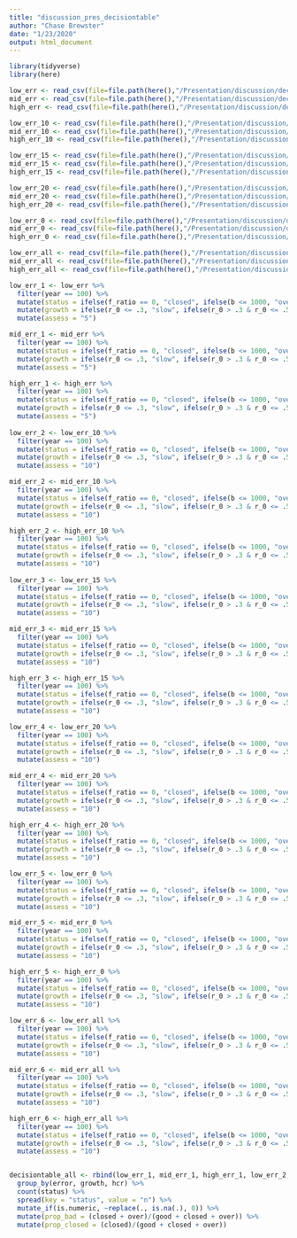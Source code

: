 ```yaml
---
title: "discussion_pres_decisiontable"
author: "Chase Brewster"
date: "1/23/2020"
output: html_document
---
```

```r
library(tidyverse)
library(here)
```



```r
low_err <- read_csv(file=file.path(here(),"/Presentation/discussion/decisiontable_lowerr.csv"))
mid_err <- read_csv(file=file.path(here(),"/Presentation/discussion/decisiontable_miderr.csv"))
high_err <- read_csv(file=file.path(here(),"/Presentation/discussion/decisiontable_higherr.csv"))

low_err_10 <- read_csv(file=file.path(here(),"/Presentation/discussion/decisiontable_lowerr_10.csv"))
mid_err_10 <- read_csv(file=file.path(here(),"/Presentation/discussion/decisiontable_miderr_10.csv"))
high_err_10 <- read_csv(file=file.path(here(),"/Presentation/discussion/decisiontable_higherr_10.csv"))

low_err_15 <- read_csv(file=file.path(here(),"/Presentation/discussion/decisiontable_lowerr_15.csv"))
mid_err_15 <- read_csv(file=file.path(here(),"/Presentation/discussion/decisiontable_miderr_15.csv"))
high_err_15 <- read_csv(file=file.path(here(),"/Presentation/discussion/decisiontable_higherr_15.csv"))

low_err_20 <- read_csv(file=file.path(here(),"/Presentation/discussion/decisiontable_lowerr_20.csv"))
mid_err_20 <- read_csv(file=file.path(here(),"/Presentation/discussion/decisiontable_miderr_20.csv"))
high_err_20 <- read_csv(file=file.path(here(),"/Presentation/discussion/decisiontable_higherr_20.csv"))

low_err_0 <- read_csv(file=file.path(here(),"/Presentation/discussion/decisiontable_lowerr_0.csv"))
mid_err_0 <- read_csv(file=file.path(here(),"/Presentation/discussion/decisiontable_miderr_0.csv"))
high_err_0 <- read_csv(file=file.path(here(),"/Presentation/discussion/decisiontable_higherr_0.csv"))

low_err_all <- read_csv(file=file.path(here(),"/Presentation/discussion/decisiontable_lowerr_all.csv"))
mid_err_all <- read_csv(file=file.path(here(),"/Presentation/discussion/decisiontable_miderr_all.csv"))
high_err_all <- read_csv(file=file.path(here(),"/Presentation/discussion/decisiontable_higherr_all.csv"))

low_err_1 <- low_err %>% 
  filter(year == 100) %>% 
  mutate(status = ifelse(f_ratio == 0, "closed", ifelse(b <= 1000, "over", "good"))) %>% 
  mutate(growth = ifelse(r_0 <= .3, "slow", ifelse(r_0 > .3 & r_0 <= .5, "medium", "fast"))) %>% 
  mutate(assess = "5")

mid_err_1 <- mid_err %>% 
  filter(year == 100) %>% 
  mutate(status = ifelse(f_ratio == 0, "closed", ifelse(b <= 1000, "over", "good"))) %>% 
  mutate(growth = ifelse(r_0 <= .3, "slow", ifelse(r_0 > .3 & r_0 <= .5, "medium", "fast"))) %>% 
  mutate(assess = "5")

high_err_1 <- high_err %>% 
  filter(year == 100) %>% 
  mutate(status = ifelse(f_ratio == 0, "closed", ifelse(b <= 1000, "over", "good"))) %>% 
  mutate(growth = ifelse(r_0 <= .3, "slow", ifelse(r_0 > .3 & r_0 <= .5, "medium", "fast"))) %>% 
  mutate(assess = "5")
  
low_err_2 <- low_err_10 %>% 
  filter(year == 100) %>% 
  mutate(status = ifelse(f_ratio == 0, "closed", ifelse(b <= 1000, "over", "good"))) %>% 
  mutate(growth = ifelse(r_0 <= .3, "slow", ifelse(r_0 > .3 & r_0 <= .5, "medium", "fast"))) %>% 
  mutate(assess = "10")

mid_err_2 <- mid_err_10 %>% 
  filter(year == 100) %>% 
  mutate(status = ifelse(f_ratio == 0, "closed", ifelse(b <= 1000, "over", "good"))) %>% 
  mutate(growth = ifelse(r_0 <= .3, "slow", ifelse(r_0 > .3 & r_0 <= .5, "medium", "fast"))) %>% 
  mutate(assess = "10")

high_err_2 <- high_err_10 %>% 
  filter(year == 100) %>% 
  mutate(status = ifelse(f_ratio == 0, "closed", ifelse(b <= 1000, "over", "good"))) %>% 
  mutate(growth = ifelse(r_0 <= .3, "slow", ifelse(r_0 > .3 & r_0 <= .5, "medium", "fast"))) %>% 
  mutate(assess = "10")
  
low_err_3 <- low_err_15 %>% 
  filter(year == 100) %>% 
  mutate(status = ifelse(f_ratio == 0, "closed", ifelse(b <= 1000, "over", "good"))) %>% 
  mutate(growth = ifelse(r_0 <= .3, "slow", ifelse(r_0 > .3 & r_0 <= .5, "medium", "fast"))) %>% 
  mutate(assess = "10")

mid_err_3 <- mid_err_15 %>% 
  filter(year == 100) %>% 
  mutate(status = ifelse(f_ratio == 0, "closed", ifelse(b <= 1000, "over", "good"))) %>% 
  mutate(growth = ifelse(r_0 <= .3, "slow", ifelse(r_0 > .3 & r_0 <= .5, "medium", "fast"))) %>% 
  mutate(assess = "10")

high_err_3 <- high_err_15 %>% 
  filter(year == 100) %>% 
  mutate(status = ifelse(f_ratio == 0, "closed", ifelse(b <= 1000, "over", "good"))) %>% 
  mutate(growth = ifelse(r_0 <= .3, "slow", ifelse(r_0 > .3 & r_0 <= .5, "medium", "fast"))) %>% 
  mutate(assess = "10")

low_err_4 <- low_err_20 %>% 
  filter(year == 100) %>% 
  mutate(status = ifelse(f_ratio == 0, "closed", ifelse(b <= 1000, "over", "good"))) %>% 
  mutate(growth = ifelse(r_0 <= .3, "slow", ifelse(r_0 > .3 & r_0 <= .5, "medium", "fast"))) %>% 
  mutate(assess = "10")

mid_err_4 <- mid_err_20 %>% 
  filter(year == 100) %>% 
  mutate(status = ifelse(f_ratio == 0, "closed", ifelse(b <= 1000, "over", "good"))) %>% 
  mutate(growth = ifelse(r_0 <= .3, "slow", ifelse(r_0 > .3 & r_0 <= .5, "medium", "fast"))) %>% 
  mutate(assess = "10")

high_err_4 <- high_err_20 %>% 
  filter(year == 100) %>% 
  mutate(status = ifelse(f_ratio == 0, "closed", ifelse(b <= 1000, "over", "good"))) %>% 
  mutate(growth = ifelse(r_0 <= .3, "slow", ifelse(r_0 > .3 & r_0 <= .5, "medium", "fast"))) %>% 
  mutate(assess = "10")

low_err_5 <- low_err_0 %>% 
  filter(year == 100) %>% 
  mutate(status = ifelse(f_ratio == 0, "closed", ifelse(b <= 1000, "over", "good"))) %>% 
  mutate(growth = ifelse(r_0 <= .3, "slow", ifelse(r_0 > .3 & r_0 <= .5, "medium", "fast"))) %>% 
  mutate(assess = "10")

mid_err_5 <- mid_err_0 %>% 
  filter(year == 100) %>% 
  mutate(status = ifelse(f_ratio == 0, "closed", ifelse(b <= 1000, "over", "good"))) %>% 
  mutate(growth = ifelse(r_0 <= .3, "slow", ifelse(r_0 > .3 & r_0 <= .5, "medium", "fast"))) %>% 
  mutate(assess = "10")

high_err_5 <- high_err_0 %>% 
  filter(year == 100) %>% 
  mutate(status = ifelse(f_ratio == 0, "closed", ifelse(b <= 1000, "over", "good"))) %>% 
  mutate(growth = ifelse(r_0 <= .3, "slow", ifelse(r_0 > .3 & r_0 <= .5, "medium", "fast"))) %>% 
  mutate(assess = "10")

low_err_6 <- low_err_all %>% 
  filter(year == 100) %>% 
  mutate(status = ifelse(f_ratio == 0, "closed", ifelse(b <= 1000, "over", "good"))) %>% 
  mutate(growth = ifelse(r_0 <= .3, "slow", ifelse(r_0 > .3 & r_0 <= .5, "medium", "fast"))) %>% 
  mutate(assess = "10")

mid_err_6 <- mid_err_all %>% 
  filter(year == 100) %>% 
  mutate(status = ifelse(f_ratio == 0, "closed", ifelse(b <= 1000, "over", "good"))) %>% 
  mutate(growth = ifelse(r_0 <= .3, "slow", ifelse(r_0 > .3 & r_0 <= .5, "medium", "fast"))) %>% 
  mutate(assess = "10")

high_err_6 <- high_err_all %>% 
  filter(year == 100) %>% 
  mutate(status = ifelse(f_ratio == 0, "closed", ifelse(b <= 1000, "over", "good"))) %>% 
  mutate(growth = ifelse(r_0 <= .3, "slow", ifelse(r_0 > .3 & r_0 <= .5, "medium", "fast"))) %>% 
  mutate(assess = "10")


decisiontable_all <- rbind(low_err_1, mid_err_1, high_err_1, low_err_2, mid_err_2, high_err_2, low_err_3, mid_err_3, high_err_3, low_err_4, mid_err_4, high_err_4, low_err_5, mid_err_5, high_err_5, low_err_6, mid_err_6, high_err_6) %>%
  group_by(error, growth, hcr) %>% 
  count(status) %>% 
  spread(key = "status", value = "n") %>% 
  mutate_if(is.numeric, ~replace(., is.na(.), 0)) %>% 
  mutate(prop_bad = (closed + over)/(good + closed + over)) %>% 
  mutate(prop_closed = (closed)/(good + closed + over))



```
